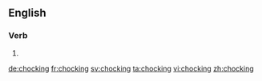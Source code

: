 
==English==

===Verb===
{{head|en|present participle}}

# {{present participle of|chock|lang=en}}

[[de:chocking]]
[[fr:chocking]]
[[sv:chocking]]
[[ta:chocking]]
[[vi:chocking]]
[[zh:chocking]]
